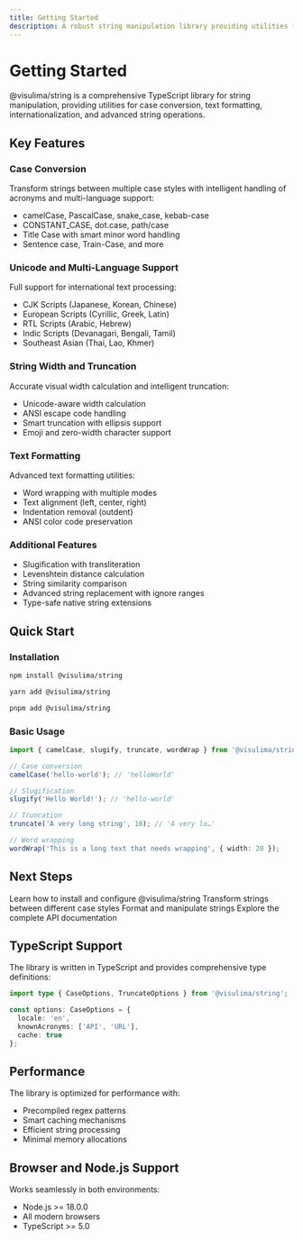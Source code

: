 ```yaml
---
title: Getting Started
description: A robust string manipulation library providing utilities for common string operations with support for multiple languages and scripts.
---
```


# Getting Started

@visulima/string is a comprehensive TypeScript library for string manipulation, providing utilities for case conversion, text formatting, internationalization, and advanced string operations.

## Key Features

### Case Conversion

Transform strings between multiple case styles with intelligent handling of acronyms and multi-language support:

- camelCase, PascalCase, snake_case, kebab-case
- CONSTANT_CASE, dot.case, path/case
- Title Case with smart minor word handling
- Sentence case, Train-Case, and more

### Unicode and Multi-Language Support

Full support for international text processing:

- CJK Scripts (Japanese, Korean, Chinese)
- European Scripts (Cyrillic, Greek, Latin)
- RTL Scripts (Arabic, Hebrew)
- Indic Scripts (Devanagari, Bengali, Tamil)
- Southeast Asian (Thai, Lao, Khmer)

### String Width and Truncation

Accurate visual width calculation and intelligent truncation:

- Unicode-aware width calculation
- ANSI escape code handling
- Smart truncation with ellipsis support
- Emoji and zero-width character support

### Text Formatting

Advanced text formatting utilities:

- Word wrapping with multiple modes
- Text alignment (left, center, right)
- Indentation removal (outdent)
- ANSI color code preservation

### Additional Features

- Slugification with transliteration
- Levenshtein distance calculation
- String similarity comparison
- Advanced string replacement with ignore ranges
- Type-safe native string extensions

## Quick Start

### Installation

```bash
npm install @visulima/string
```

```bash
yarn add @visulima/string
```

```bash
pnpm add @visulima/string
```

### Basic Usage

```typescript
import { camelCase, slugify, truncate, wordWrap } from '@visulima/string';

// Case conversion
camelCase('hello-world'); // 'helloWorld'

// Slugification
slugify('Hello World!'); // 'hello-world'

// Truncation
truncate('A very long string', 10); // 'A very lo…'

// Word wrapping
wordWrap('This is a long text that needs wrapping', { width: 20 });
```

## Next Steps

<Cards>
  <Card title="Installation" href="/docs/installation">
    Learn how to install and configure @visulima/string
  </Card>
  <Card title="Case Conversion" href="/docs/case-conversion">
    Transform strings between different case styles
  </Card>
  <Card title="String Manipulation" href="/docs/string-manipulation">
    Format and manipulate strings
  </Card>
  <Card title="API Reference" href="/docs/api">
    Explore the complete API documentation
  </Card>
</Cards>

## TypeScript Support

The library is written in TypeScript and provides comprehensive type definitions:

```typescript
import type { CaseOptions, TruncateOptions } from '@visulima/string';

const options: CaseOptions = {
  locale: 'en',
  knownAcronyms: ['API', 'URL'],
  cache: true
};
```

## Performance

The library is optimized for performance with:

- Precompiled regex patterns
- Smart caching mechanisms
- Efficient string processing
- Minimal memory allocations

## Browser and Node.js Support

Works seamlessly in both environments:

- Node.js >= 18.0.0
- All modern browsers
- TypeScript >= 5.0
